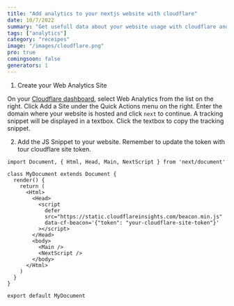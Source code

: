 ```yaml
---
title: "Add analytics to your nextjs website with cloudflare"
date: 10/7/2022
summary: "Get usefull data about your website usage with cloudflare and nextjs"
tags: ["analytics"]
category: "receipes"
image: "/images/cloudflare.png"
pro: true
comingsoon: false
generators: 1
---
```


1. Create your Web Analytics Site

On your [Cloudflare dashboard](https://dash.cloudflare.com/), select Web Analytics from the list on the right. Click Add a Site under the Quick Actions menu on the right. Enter the domain where your website is hosted and click `next` to continue. A tracking snippet will be displayed in a textbox. Click the textbox to copy the tracking snippet.

2. Add the JS Snippet to your website. Remember to update the token with tour cloudflare site token.

```tsx:_document.tsx {8,9,10,11,12}
import Document, { Html, Head, Main, NextScript } from 'next/document'

class MyDocument extends Document {
  render() {
    return (
      <Html>
        <Head>
          <script
            defer
            src="https://static.cloudflareinsights.com/beacon.min.js"
            data-cf-beacon='{"token": "your-cloudflare-site-token"}'
          ></script>
        </Head>
        <body>
          <Main />
          <NextScript />
        </body>
      </Html>
    )
  }
}

export default MyDocument
```
